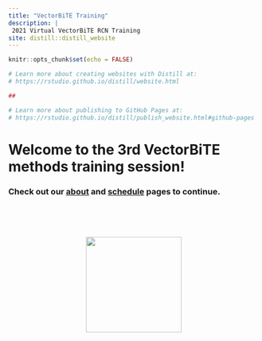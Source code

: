 ```yaml
---
title: "VectorBiTE Training"
description: |
 2021 Virtual VectorBiTE RCN Training   
site: distill::distill_website
---
```


```r
knitr::opts_chunk$set(echo = FALSE)

# Learn more about creating websites with Distill at:
# https://rstudio.github.io/distill/website.html  

##

# Learn more about publishing to GitHub Pages at:
# https://rstudio.github.io/distill/publish_website.html#github-pages

```


# Welcome to the 3rd VectorBiTE methods training session! 


### Check out our [about](about.html) and [schedule](schedule2021.html) pages to continue.


<br>
<br>
<br>

<center>
![](graphics/VB_logo.jpg){width=2in} 
</center>
